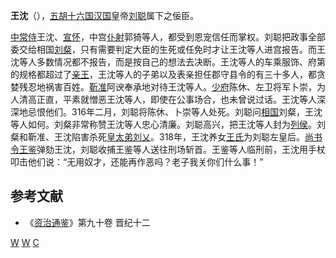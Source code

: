 '''王沈'''（{{bd|?||318年||}}），[[五胡十六国|五胡十六国]][[汉赵|汉国]]皇帝[[刘聪|刘聪]]属下之佞臣。

[[中常侍|中常侍]]王沈、[[宣怀|宣怀]]，中宫[[仆射|仆射]]郭猗等人，都受到恩宠信任而掌权。刘聪把政事全部委交给相国[[刘粲|刘粲]]，只有需要判定大臣的生死或任免时才让王沈等人进宫报告。而王沈等人多数情况都不报告，而是按自己的想法去决断。王沈等人的车乘服饰、府第的规格都超过了[[亲王|亲王]]，王沈等人的子弟以及表亲担任郡守县令的有三十多人，都贪婪残忍地祸害百姓。[[靳准|靳准]]阿谀奉承地对待王沈等人。[[少府|少府]]陈休、左卫将军卜崇，为人清高正直，平素就憎恶王沈等人，即使在公事场合，也未曾说过话。王沈等人深深地忌恨他们。316年二月，刘聪将陈休、卜崇等人处死。刘聪问[[相国|相国]]刘粲，王沈等人如何。刘粲非常称赞王沈等人忠心清廉。刘聪高兴，把王沈等人封为[[列侯|列侯]]。刘粲和靳准、王沈陷害杀死[[皇太弟|皇太弟]][[刘乂|刘乂]]。318年，王沈养女[[弘孝皇后|王氏]]为刘聪左皇后。[[尚书令|尚书令]][[王鉴_(汉赵)|王鉴]]弹劾王沈，刘聪收捕王鉴等人送往刑场斩首。王鉴等人临刑前，王沈用手杖叩击他们说：“无用奴才，还能再作恶吗？老子我关你们什么事！”
==参考文献==
* 《[[资治通鉴|资治通鉴]]》第九十卷 晋纪十二 
[[分类:前赵官员|W]]
[[分类:中国宦官|W]]
[[分类:王姓|C]]